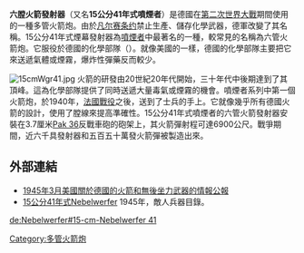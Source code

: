 {{noteTA
|G1=長度單位
|G2=Military
|G3=地名
}}
{{No footnotes|time=2011-09-21T02:42:56+00:00}}
{{Infobox Weapon
| name               = 15公分41年式噴煙者
| image              = File:Bundesarchiv Bild 101I-220-0634-12, Russland, Laden eines Nebelwerfers.jpg
| image_size         = 300px
| caption            = 上彈中的15公分41年式噴煙者
| origin             = {{flag|Nazi Germany}}
| type               = [[火箭炮|火箭炮]]
<!-- Type selection -->
| is_ranged          = 
| is_bladed          = 
| is_explosive       = yes
| is_artillery       = yes
| is_vehicle         = 
| is_missile         = 
| is_UK              = 
<!-- Service history -->
| service            = 1941—45
| used_by            = {{flag|Nazi Germany}}
| wars               = [[第二次世界大戰|第二次世界大戰]]
<!-- Production history -->
| designer           = 
| design_date        = 1930後期—1945
| manufacturer       = 
| unit_cost          = 
| production_date    = 
| number             = 5283
| variants           = 
<!-- General specifications -->
| spec_label         = 
| weight             = Empty: {{convert|510|kg|lb|abbr=on}}<br>Loaded: {{convert|770|kg|lb|abbr=on}}
| length             = {{convert|3.6|m|ftin|abbr=on}}
| part_length        = {{convert|1.3|m|ftin|abbr=on}}
| width              = 
| height             = 
| diameter           = 
| crew               = 
<!-- Ranged weapon specifications --> 
| cartridge          = 
| cartridge_weight   = 
| caliber            = 158 mm (6.22 inch)
| barrels            = 6
| action             = 
| rate               = 
| velocity           = {{convert|342|m/s|ft/s|abbr=on}}
| range              =
| max_range          = {{convert|6.9|km|mi|abbr=on}}
| feed               = 
| sights             = 
<!-- Artillery specifications -->
| breech             = 
| recoil             = 
| carriage           = 
| elevation          = +5° to +45°
| traverse           = 27°
<!-- Explosive specifications --> 
| filling            = 
| detonation         = 
| yield              = 
}}

'''六膛火箭發射器'''（又名'''15公分41年式噴煙者'''）是德國在[[第二次世界大戰|第二次世界大戰]]期間使用的一種多管火箭炮。由於[[凡尔赛条约|凡尔赛条约]]禁止生產、儲存化學武器，德軍改變了其名稱。15公分41年式煙幕發射器為[[噴煙者|噴煙者]]中最著名的一種，較常見的名稱為六管火箭炮。它服役於德國的化學部隊（{{lang-de|Nebeltruppen}}）。就像美國的{{link-en|化學部隊|Chemical_Corps}}一樣，德國的化學部隊主要把它來送遞氣體或煙霧，爆炸性彈藥反而較少。

[[File:15cmWgr41.jpg|left]]
火箭的研發由20世紀20年代開始，三十年代中後期達到了其頂峰。這為化學部隊提供了同時送遞大量毒氣或煙霧的機會。噴煙者系列中第一個火箭炮，於1940年，[[法國戰役|法國戰役]]之後，送到了士兵的手上。它就像幾乎所有德國火箭的設計，使用了膛線來提高準確性。15公分41年式噴煙者的六管火箭發射器安裝在3.7厘米[[Pak_36|Pak 36]]反戰車砲的砲架上，其火箭彈射程可達6900公尺。戰爭期間，近六千具發射器和五百五十萬發火箭彈被製造出來。

==外部連結==
* [http://www.lonesentry.com/articles/rocket/index.html 1945年3月美國關於德國的火箭和無後坐力武器的情報公報] {{Wayback|url=http://www.lonesentry.com/articles/rocket/index.html |date=20201109040923 }}
* [http://www.lonesentry.com/ordnance/15-cm-nebelwerfer-41-rocket-projector.html 15公分41年式Nebelwerfer] {{Wayback|url=http://www.lonesentry.com/ordnance/15-cm-nebelwerfer-41-rocket-projector.html |date=20201107174651 }}1945年，敵人兵器目錄。

{{WWIIGermanGuns}}

[[Category:多管火箭炮|Category:多管火箭炮]]

[[de:Nebelwerfer#15-cm-Nebelwerfer_41|de:Nebelwerfer#15-cm-Nebelwerfer 41]]